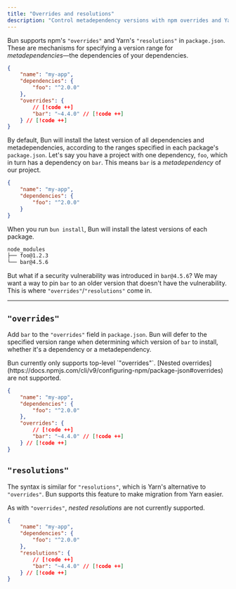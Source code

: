 ```yaml
---
title: "Overrides and resolutions"
description: "Control metadependency versions with npm overrides and Yarn resolutions"
---
```


Bun supports npm's `"overrides"` and Yarn's `"resolutions"` in `package.json`. These are mechanisms for specifying a version range for _metadependencies_—the dependencies of your dependencies.

```json package.json icon="file-json"
{
	"name": "my-app",
	"dependencies": {
		"foo": "^2.0.0"
	},
	"overrides": {
		// [!code ++]
		"bar": "~4.4.0" // [!code ++]
	} // [!code ++]
}
```

By default, Bun will install the latest version of all dependencies and metadependencies, according to the ranges specified in each package's `package.json`. Let's say you have a project with one dependency, `foo`, which in turn has a dependency on `bar`. This means `bar` is a _metadependency_ of our project.

```json package.json icon="file-json"
{
	"name": "my-app",
	"dependencies": {
		"foo": "^2.0.0"
	}
}
```

When you run `bun install`, Bun will install the latest versions of each package.

```txt tree layout of node_modules icon="list-tree"
node_modules
├── foo@1.2.3
└── bar@4.5.6
```

But what if a security vulnerability was introduced in `bar@4.5.6`? We may want a way to pin `bar` to an older version that doesn't have the vulnerability. This is where `"overrides"`/`"resolutions"` come in.

---

## `"overrides"`

Add `bar` to the `"overrides"` field in `package.json`. Bun will defer to the specified version range when determining which version of `bar` to install, whether it's a dependency or a metadependency.

<Note>
	Bun currently only supports top-level `"overrides"`. [Nested
	overrides](https://docs.npmjs.com/cli/v9/configuring-npm/package-json#overrides) are not
	supported.
</Note>

```json package.json icon="file-json"
{
	"name": "my-app",
	"dependencies": {
		"foo": "^2.0.0"
	},
	"overrides": {
		// [!code ++]
		"bar": "~4.4.0" // [!code ++]
	} // [!code ++]
}
```

## `"resolutions"`

The syntax is similar for `"resolutions"`, which is Yarn's alternative to `"overrides"`. Bun supports this feature to make migration from Yarn easier.

As with `"overrides"`, _nested resolutions_ are not currently supported.

```json package.json icon="file-json"
{
	"name": "my-app",
	"dependencies": {
		"foo": "^2.0.0"
	},
	"resolutions": {
		// [!code ++]
		"bar": "~4.4.0" // [!code ++]
	} // [!code ++]
}
```
